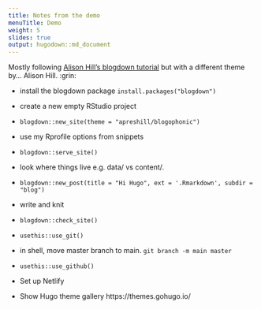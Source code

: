 ```yaml
---
title: Notes from the demo
menuTitle: Demo
weight: 5
slides: true
output: hugodown::md_document
---
```


Mostly following [Alison Hill's blogdown tutorial](https://alison.rbind.io/post/new-year-new-blogdown/) but with a different theme by... Alison Hill. :grin:

- install the blogdown package `install.packages("blogdown")`

- create a new empty RStudio project

- `blogdown::new_site(theme = "apreshill/blogophonic")`

- use my Rprofile options from snippets

- `blogdown::serve_site()`

- look where things live e.g. data/ vs content/.

- `blogdown::new_post(title = "Hi Hugo", ext = '.Rmarkdown', subdir = "blog")`

- write and knit

- `blogdown::check_site()`

- `usethis::use_git()`

- in shell, move master branch to main. `git branch -m main master`

- `usethis::use_github()`

- Set up Netlify

- Show Hugo theme gallery https://themes.gohugo.io/
